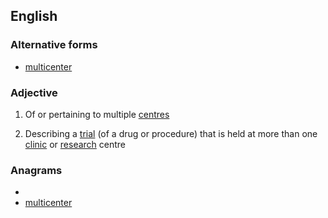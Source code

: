 ==English==

===Alternative forms===
*[[multicenter]]

===Adjective===
{{en-adj|-}}

# Of or pertaining to multiple [[centre]]s
#{{medicine}} Describing a [[trial]] (of a drug or procedure) that is held at more than one [[clinic]] or [[research]] centre

===Anagrams===
* {{alphagram|ceeilmnrttu}}
* [[multicenter#English|multicenter]]